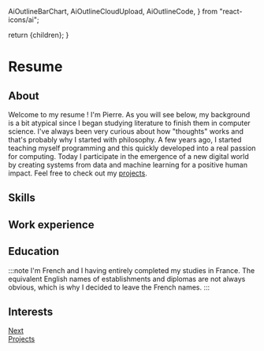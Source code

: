   AiOutlineBarChart,
  AiOutlineCloudUpload,
  AiOutlineCode,
} from "react-icons/ai";

  return <span className="badge badge--primary">{children}</span>;
}

# Resume

## About

<p className="text--justify" style={{ textIndent: "2em" }}>
  Welcome to my resume ! I'm Pierre. As you will see below, my background is a
  bit atypical since I began studying literature to finish them in computer
  science. I've always been very curious about how "thoughts" works and that's
  probably why I started with philosophy. A few years ago, I started teaching
  myself programming and this quickly developed into a real passion for
  computing. Today I participate in the emergence of a new digital world by
  creating systems from data and machine learning for a positive human impact.
  Feel free to check out my <a href="/docs/projects">projects</a>.
</p>

## Skills

<div className="row">
  <div className="col margin-bottom--lg">
    <SkillCard
      Icon={AiOutlineCode}
      title={"Programming"}
      description={
        "I use Python on a daily basis, Nodejs for specific cases and Bash for everything related to the unix environment."
      }
      tools={[
        {text: "Python - Expert", level: "expert"}, 
        {text: "Nodejs - Proficient", level: "proficient"}, 
        {text: "Bash - Proficient", level: "proficient"}]}
    />
  </div>
  <div className="col margin-bottom--lg">
    <SkillCard
      Icon={AiOutlineBarChart}
      title={"Dataviz"}
      description={
        "I use Matplotlib for simple graphs, Seanborn for correlations and Plotly for interactive graphs. I monitor with Kibana."
      }
      tools={[
        {text: "Matplotlib - Expert", level: "expert"}, 
        {text: "Seanborn - Expert", level: "expert"}, 
        {text: "Kibana - Proficient", level: "proficient"}]}
    />
  </div>
  <div className="col margin-bottom--lg">
    <SkillCard
      Icon={MdLoop}
      title={"Model training"}
      description={
        "I train with Scikit-learn for traditional algorithms, Tensorflow and Transformers for neural networks and more complex architectures."
      }
      tools={[
        {text: "Scikit-learn - Expert", level: "expert"}, 
        {text: "Tensorflow - Proficient", level: "proficient"}, 
        {text: "Transformers - Proficient", level: "proficient"}]}
    />
  </div>

</div>
<div className="row">
  <div className="col margin-bottom--lg">
    <SkillCard
      Icon={BiCodeBlock}
      title={"Application building"}
      description={"I develop APIs with FastAPI, Flask or Express."}
      tools={[
        {text: "FastAPI - Expert", level: "expert"}, 
        {text: "Flask - Proficient", level: "proficient"}, 
        {text: "Express - Proficient", level: "proficient"}]}
    />
  </div>
  <div className="col margin-bottom--lg">
    <SkillCard
      Icon={TiFlowChildren}
      title={"MLOps"}
      description={
        "I manage model lifecycle with MLflow and create complex data pipelines with Airflow."
      }
      tools={[
        {text: "MLflow - Expert", level: "expert"}, 
        {text: "Airflow - Proficient", level: "proficient"}]}
    />
  </div>
  <div className="col margin-bottom--lg">
    <SkillCard
      Icon={AiOutlineCloudUpload}
      title={"Deployment"}
      description={
        "I deploy on server or cloud platform with docker. I have already worked on IBM Cloud and AWS."
      }
      tools={[
        {text: "Docker - Expert", level: "expert"},
        {text: "IBM Cloud - Proficient", level: "proficient"}, 
        {text: "Terraform - Intermediate", level: "intermediate"},
        {text: "Kubernetes - Intermediate", level: "intermediate"},
        ]}
    />
  </div>
</div>

## Work experience

<div className="row">
  <div className="col col--8">
    <ExperienceTimeline />
  </div>
  <div
    className="col col--4"
    style={{ display: "flex", alignItems: "center", justifyContent: "center" }}
  >
    <ExperienceImage width="80%" height="300px" className="margin-vert--lg" />
  </div>
</div>

## Education

<div className="row">
  <div
    className="col col--4"
    style={{ display: "flex", alignItems: "center", justifyContent: "center" }}
  >
    <EducationImage width="80%" height="300px" className="margin-vert--lg" />
  </div>
  <div className="col col--8">
    <EducationTimeline />
  </div>
</div>

:::note
I'm French and I having entirely completed my studies in France. The equivalent English names of establishments and diplomas are not always obvious, which is why I decided to leave the French names.
:::

## Interests

<div className="row">
  <div className="col margin-bottom--lg">
    <InterestCard
      Icon={MdRowing}
      title="Rowing"
      description="I practice rowing in a club. I train 1 to 3 sessions per week to keep myself healthy in a beautiful natural environment."
    />
  </div>
  <div className="col margin-bottom--lg">
    <InterestCard
      Icon={FaTheaterMasks}
      title="Theatre"
      description="The playwright is my favorite style. This is a great way to express ideas and emotions on topics that are sometimes sensitive."
    />
  </div>
  <div className="col margin-bottom--lg">
    <InterestCard
      Icon={MdComputer}
      title="Computer science"
      description="Computer science remains my greatest passion, I am constantly learning and testing new technologies as much as possible."
    />
  </div>
</div>

<nav className="pagination-nav docusaurus-mt-lg">
  <div className="pagination-nav__item"></div>
  <div className="pagination-nav__item pagination-nav__item--next">
    <a className="pagination-nav__link" href="/docs/projects">
      <div className="pagination-nav__sublabel">Next</div>
      <div className="pagination-nav__label">Projects</div>
    </a>
  </div>
</nav>
